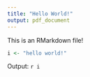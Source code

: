 ```yaml
---
title: "Hello World!"
output: pdf_document
---
```


This is an RMarkdown file!

```r
i <- "hello world!"
```

Output: `r i`
